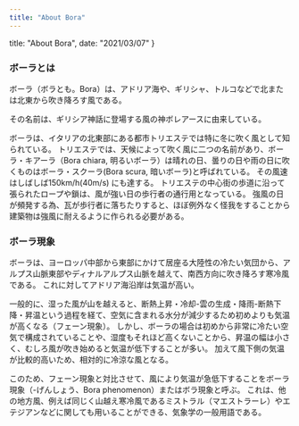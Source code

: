 ```yaml
---
title: "About Bora"
---
```


  title: "About Bora",
  date: "2021/03/07"
}


### ボーラとは

ボーラ（ボラとも。Bora）は、アドリア海や、ギリシャ、トルコなどで北または北東から吹き降ろす風である。

その名前は、ギリシア神話に登場する風の神ボレアースに由来している。

ボーラは、イタリアの北東部にある都市トリエステでは特に冬に吹く風として知られている。 
トリエステでは、天候によって吹く風に二つの名前があり、ボーラ・キアーラ（Bora chiara, 明るいボーラ）は晴れの日、曇りの日や雨の日に吹くものはボーラ・スクーラ(Bora scura, 暗いボーラ)と呼ばれている。 
その風速はしばしば150km/h(40m/s) にも達する。 トリエステの中心街の歩道に沿って張られたロープや鎖は、風が強い日の歩行者の通行用となっている。 
強風の日が頻発する為、瓦が歩行者に落ちたりすると、ほぼ例外なく怪我をすることから建築物は強風に耐えるように作られる必要がある。

### ボーラ現象

ボーラは、ヨーロッパ中部から東部にかけて居座る大陸性の冷たい気団から、アルプス山脈東部やディナルアルプス山脈を越えて、南西方向に吹き降ろす寒冷風である。
これに対してアドリア海沿岸は気温が高い。

一般的に、湿った風が山を越えると、断熱上昇・冷却-雲の生成・降雨-断熱下降・昇温という過程を経て、空気に含まれる水分が減少するため初めよりも気温が高くなる（フェーン現象）。
しかし、ボーラの場合は初めから非常に冷たい空気で構成されていることや、湿度もそれほど高くないことから、昇温の幅は小さく、むしろ風が吹き始めると気温が低下することが多い。
加えて風下側の気温が比較的高いため、相対的に冷涼な風となる。

このため、フェーン現象と対比させて、風により気温が急低下することをボーラ現象（-げんしょう、Bora phenomenon）またはボラ現象と呼ぶ。
これは、他の地方風、例えば同じく山越え寒冷風であるミストラル（マエストラーレ）やエテジアンなどに関しても用いることができる、気象学の一般用語である。
